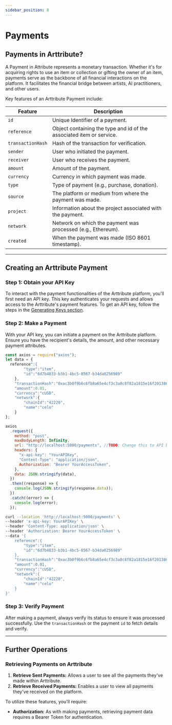 ```yaml
---
sidebar_position: 8
---
```



# Payments

## Payments in Arttribute?

A Payment in Attribute represents a monetary transaction. Whether it's for acquiring rights to use an item or collection or gifting the owner of an item, payments serve as the backbone of all financial interactions on the platform. It facilitates the financial bridge between artists, AI practitioners, and other users.

Key features of an Arttribute Payment include:

<!-- Table of payment attributes-->

| Feature           | Description                                                          |
| ----------------- | -------------------------------------------------------------------- |
| `id`              | Unique Identifier of a payment.                                      |
| `reference`       | Object containing the type and id of the associated item or service. |
| `transactionHash` | Hash of the transaction for verification.                            |
| `sender`          | User who initiated the payment.                                      |
| `receiver`        | User who receives the payment.                                       |
| `amount`          | Amount of the payment.                                               |
| `currency`        | Currency in which payment was made.                                  |
| `type`            | Type of payment (e.g., purchase, donation).                          |
| `source`          | The platform or medium from where the payment was made.              |
| `project`         | Information about the project associated with the payment.           |
| `network`         | Network on which the payment was processed (e.g., Ethereum).         |
| `created`         | When the payment was made (ISO 8601 timestamp).                      |

<!-- Table ends -->

---

## Creating an Arttribute Payment

### Step 1: Obtain your API Key

To interact with the payment functionalities of the Arttribute platform, you'll first need an API key. This key authenticates your requests and allows access to the Arttribute's payment features. To get an API key, follow the steps in the [Generating Keys section](/generate-keys).

### Step 2: Make a Payment

With your API key, you can initiate a payment on the Arttribute platform. Ensure you have the recipient's details, the amount, and other necessary payment attributes.

<Tabs>
<TabItem value="nodejs" label="NodeJS">

```js title="Making a Node JS request with axios"
const axios = require("axios");
let data = {
  reference":{
        "type":"item",
        "id":"6d7b4833-b3b1-4bc5-8567-b34da0256989"
    },
    "transactionHash":"0xac3b0f9b6c6fb8a65e4cf3c3a8c8f82a1815e16f20138608c3c4b57a8b15fa33",
    "amount":0.01,
    "currency":"cUSD",
    "network":{
        "chainId":"42220",
        "name":"celo"
    }
};

axios
  .request({
    method: "post",
    maxBodyLength: Infinity,
    url: "http://localhost:5000/payments", //TODO: Change this to API base url variable
    headers: {
      "x-api-key": "YourAPIKey",
      "Content-Type": "application/json",
      Authorization: "Bearer YourAccessToken",
    },
    data: JSON.stringify(data),
  })
  .then((response) => {
    console.log(JSON.stringify(response.data));
  })
  .catch((error) => {
    console.log(error);
  });
```

</TabItem>
<TabItem value="curl" label="cURL">

```bash title="Making a POST request with cURL"
curl --location 'http://localhost:5000/payments' \
--header 'x-api-key: YourAPIKey' \
--header 'Content-Type: application/json' \
--header 'Authorization: Bearer YourAccessToken' \
--data '{
    reference":{
        "type":"item",
        "id":"6d7b4833-b3b1-4bc5-8567-b34da0256989"
    },
    "transactionHash":"0xac3b0f9b6c6fb8a65e4cf3c3a8c8f82a1815e16f20138608c3c4b57a8b15fa33",
    "amount":0.01,
    "currency":"cUSD",
    "network":{
        "chainId":"42220",
        "name":"celo"
    }
}'
```

</TabItem>
</Tabs>

### Step 3: Verify Payment

After making a payment, always verify its status to ensure it was processed successfully. Use the `transactionHash` or the payment `id` to fetch details and verify.

---

## Further Operations

### Retrieving Payments on Arttribute

1. **Retrieve Sent Payments:** Allows a user to see all the payments they've made within Arttribute.
2. **Retrieve Received Payments:** Enables a user to view all payments they've received on the platform.

To utilize these features, you'll require:

- **Authorization:** As with making payments, retrieving payment data requires a Bearer Token for authentication.

```

```
